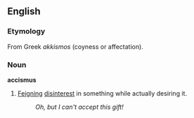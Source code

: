 ==English==

===Etymology===
From Greek ''akkismos'' (coyness or affectation).

===Noun===
'''accismus'''

# [[Feign]]ing [[disinterest]] in something while actually desiring it.
#:''Oh, but I can't accept this gift!''